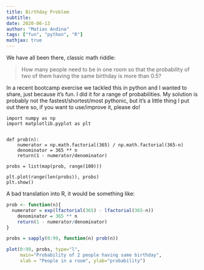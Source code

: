 ```yaml
---
title: Birthday Problem 
subtitle: 
date: 2020-06-13
author: "Matias Andina"
tags: ["fun", "python", "R"]
mathjax: true
---
```


We have all been there, classic math riddle:

> How many people need to be in one room so that the probability of two of them having the same birthday is more than 0.5?

In a recent bootcamp exercise we tackled this in python and I wanted to share, just because it's fun. I did it for a range of probabilities. My solution is probably not the fastest/shortest/most pythonic, but it's a little thing I put out there so, if you want to use/improve it, please do!


```python3
import numpy as np
import matplotlib.pyplot as plt


def prob(n):
	numerator = np.math.factorial(365) / np.math.factorial(365-n)
	denominator = 365 ** n
	return(1 - numerator/denominator)

probs = list(map(prob, range(100)))

plt.plot(range(len(probs)), probs)
plt.show()
```


A bad translation into R, it would be something like:

```r
prob <- function(n){
  numerator = exp(lfactorial(365) - lfactorial(365-n))
	denominator = 365 ** n
	return(1 - numerator/denominator)
}

probs = sapply(0:99, function(n) prob(n))

plot(0:99, probs, type="l",
     main="Probability of 2 people having same birthday",
     xlab = "People in a room", ylab="probability")
```

